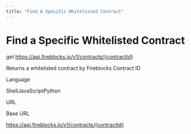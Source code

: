```yaml
---
title: "Find A Specific Whitelisted Contract"
---
```

  
  # Find a Specific Whitelisted Contract

get https://api.fireblocks.io/v1/contracts/{contractId}

Returns a whitelisted contract by Fireblocks Contract ID

Language

ShellJavaScriptPython

URL

Base URL

https://api.fireblocks.io/v1/contracts/{contractId}